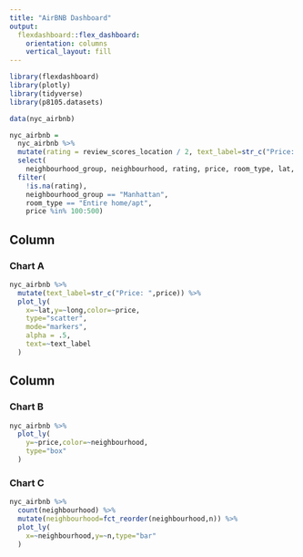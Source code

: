 ```yaml
---
title: "AirBNB Dashboard"
output: 
  flexdashboard::flex_dashboard:
    orientation: columns
    vertical_layout: fill
---
```


```r
library(flexdashboard)
library(plotly)
library(tidyverse)
library(p8105.datasets)
```

```r
data(nyc_airbnb)

nyc_airbnb = 
  nyc_airbnb %>% 
  mutate(rating = review_scores_location / 2, text_label=str_c("Price: ",price)) %>%
  select(
    neighbourhood_group, neighbourhood, rating, price, room_type, lat, long) %>%
  filter(
    !is.na(rating), 
    neighbourhood_group == "Manhattan",
    room_type == "Entire home/apt",
    price %in% 100:500)
```

Column {data-width=650}
-----------------------------------------------------------------------

### Chart A

```r
nyc_airbnb %>%
  mutate(text_label=str_c("Price: ",price)) %>% 
  plot_ly(
    x=~lat,y=~long,color=~price,
    type="scatter",
    mode="markers",
    alpha = .5,
    text=~text_label
  )
```

Column {data-width=350}
-----------------------------------------------------------------------

### Chart B

```r
nyc_airbnb %>% 
  plot_ly(
    y=~price,color=~neighbourhood,
    type="box"
  )
```

### Chart C

```r
nyc_airbnb %>% 
  count(neighbourhood) %>% 
  mutate(neighbourhood=fct_reorder(neighbourhood,n)) %>% 
  plot_ly(
    x=~neighbourhood,y=~n,type="bar"
  )
```

